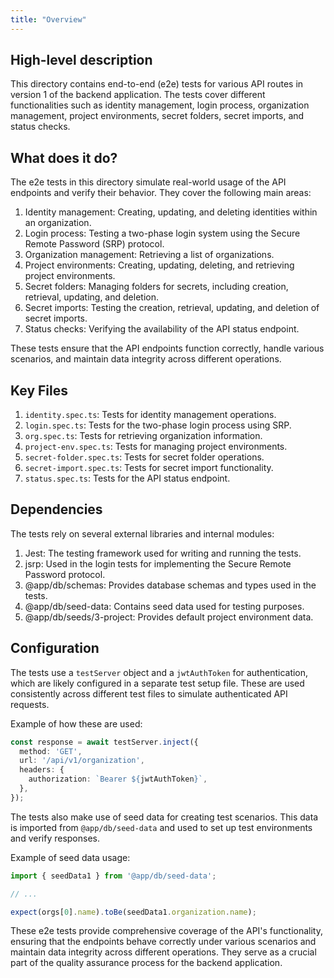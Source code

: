 ```yaml
---
title: "Overview"
---
```


## High-level description
This directory contains end-to-end (e2e) tests for various API routes in version 1 of the backend application. The tests cover different functionalities such as identity management, login process, organization management, project environments, secret folders, secret imports, and status checks.

## What does it do?
The e2e tests in this directory simulate real-world usage of the API endpoints and verify their behavior. They cover the following main areas:

1. Identity management: Creating, updating, and deleting identities within an organization.
2. Login process: Testing a two-phase login system using the Secure Remote Password (SRP) protocol.
3. Organization management: Retrieving a list of organizations.
4. Project environments: Creating, updating, deleting, and retrieving project environments.
5. Secret folders: Managing folders for secrets, including creation, retrieval, updating, and deletion.
6. Secret imports: Testing the creation, retrieval, updating, and deletion of secret imports.
7. Status checks: Verifying the availability of the API status endpoint.

These tests ensure that the API endpoints function correctly, handle various scenarios, and maintain data integrity across different operations.

## Key Files
1. `identity.spec.ts`: Tests for identity management operations.
2. `login.spec.ts`: Tests for the two-phase login process using SRP.
3. `org.spec.ts`: Tests for retrieving organization information.
4. `project-env.spec.ts`: Tests for managing project environments.
5. `secret-folder.spec.ts`: Tests for secret folder operations.
6. `secret-import.spec.ts`: Tests for secret import functionality.
7. `status.spec.ts`: Tests for the API status endpoint.

## Dependencies
The tests rely on several external libraries and internal modules:

1. Jest: The testing framework used for writing and running the tests.
2. jsrp: Used in the login tests for implementing the Secure Remote Password protocol.
3. @app/db/schemas: Provides database schemas and types used in the tests.
4. @app/db/seed-data: Contains seed data used for testing purposes.
5. @app/db/seeds/3-project: Provides default project environment data.

## Configuration
The tests use a `testServer` object and a `jwtAuthToken` for authentication, which are likely configured in a separate test setup file. These are used consistently across different test files to simulate authenticated API requests.

Example of how these are used:

```typescript
const response = await testServer.inject({
  method: 'GET',
  url: '/api/v1/organization',
  headers: {
    authorization: `Bearer ${jwtAuthToken}`,
  },
});
```

The tests also make use of seed data for creating test scenarios. This data is imported from `@app/db/seed-data` and used to set up test environments and verify responses.

Example of seed data usage:

```typescript
import { seedData1 } from '@app/db/seed-data';

// ...

expect(orgs[0].name).toBe(seedData1.organization.name);
```

These e2e tests provide comprehensive coverage of the API's functionality, ensuring that the endpoints behave correctly under various scenarios and maintain data integrity across different operations. They serve as a crucial part of the quality assurance process for the backend application.
